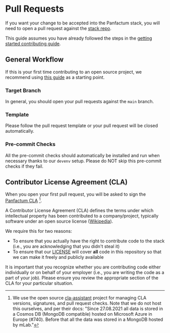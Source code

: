 # Pull Requests

If you want your change to be accepted into the Panfactum stack, you will need to open a pull request
against the [stack repo](https://github.com/Panfactum/stack).

This guide assumes you have already followed the steps in the [getting started contributing guide](/docs/24-05/guides/contributing/getting-started).

## General Workflow

If this is your first time contributing to an open source project, we recommend using [this guide](https://github.com/asmeurer/git-workflow)
as a starting point.

### Target Branch

In general, you should open your pull requests against the `main` branch.

### Template

Please follow the pull request template or your pull request will be closed automatically.

### Pre-commit Checks

All the pre-commit checks should automatically be installed and run when necessary thanks to our `devenv` setup.
Please do NOT skip this pre-commit checks if they fail.

## Contributor License Agreement (CLA)

When you open your first pull request, you will be asked to sign the [Panfactum CLA](https://cla-assistant.io/Panfactum/stack) [^1].

A Contributor License Agreement (CLA) defines the terms under which intellectual property has been contributed to a company/project, typically software under an open source license
([Wikipedia](https://en.wikipedia.org/wiki/Contributor_License_Agreement)).

We require this for two reasons:

* To ensure that you actually have the right to contribute code to the stack (i.e., you are acknowledging that you didn't steal it)
* To ensure that our [LICENSE](https://github.com/Panfactum/stack/blob/main/LICENSE) will cover **all** code in this repository so that
  we can make it freely and publicly available

It is important that you recognize whether you are contributing code either individually or on behalf of your employer (i.e., you
are writing the code as a part of your job). Please ensure you review the appropriate section of the CLA for your particular
situation.

[^1]: We use the open source [cla-assistant](https://github.com/cla-assistant/cla-assistant) project for managing CLA versions,
    signatures, and pull request checks. Note that we do not host this ourselves, and per their docs:
    "Since 27.08.2021 all data is stored in a Cosmos DB (MongoDB compatible) hosted on Microsoft Azure in Europe (#740). Before that all the data was stored in a MongoDB hosted by mLab."
